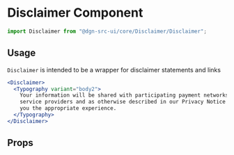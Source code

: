 
<Meta title="Disclaimer" component={Disclaimer} />

# Disclaimer Component

```js static
import Disclaimer from "@dgn-src-ui/core/Disclaimer/Disclaimer";
```

## Usage

`Disclaimer` is intended to be a wrapper for disclaimer statements and links

```jsx
<Disclaimer>
  <Typography variant="body2">
    Your information will be shared with participating payment networks,
    service providers and as otherwise described in our Privacy Notice to give
    you the appropriate experience.
  </Typography>
</Disclaimer>
```

## Props

<Props of={Disclaimer} />
